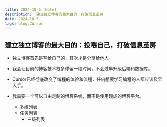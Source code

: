 ```yaml
---
title: 2024-10-5 [Note]
description:  建立独立博客的最大目的：打破信息茧房
date: 2024-10-5
tags: blog,Cursor
---
```

## 建立独立博客的最大目的：投喂自己，打破信息茧房

- 独立博客首先是写给自己的，其次才是分享给他人。

- 我会让目前的博客技术栈多停留一段时间，不会过早升级后端和数据库。

- Cursor已经彻底改变了编程的体验和流程，任何想要学习编程的人都应该及早入手。

- 我需要一个可以自由定制的博客系统，而不是使用现成的博客平台。

  - 多级列表
  - 任务列表
    - 三级列表
